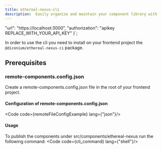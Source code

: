 ```yaml
---
title: ethereal-nexus-cli
description:  Easily organize and maintain your component library with intuitive tools for categorization, version control, and access control.
---
```

"url": "https://localhost:3000",
"authorization": "apikey REPLACE_WITH_YOUR_API_KEY"
}`;

In order to use the cli you need to install on your frontend project the `@diconium/ethereal-nexus-ci` package.

## Prerequisites

### remote-components.config.json
Create a remote-components.config.json file in the root of your frontend project.

#### Configuration of remote-components.config.json

<Code code={remoteFileConfigExample} lang={"json"}/>

#### Usage
To publish the components under src/components/ethereal-nexus run the following command:
<Code code={cli_command} lang={"shell"}/>
